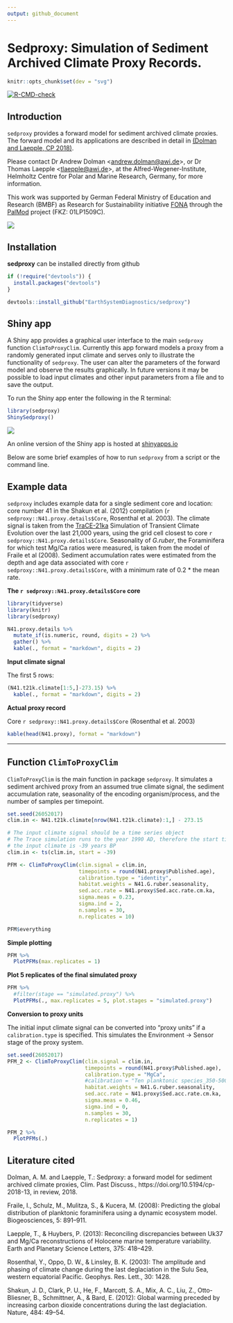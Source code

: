 ```yaml
---
output: github_document
---
```


# Sedproxy: Simulation of Sediment Archived Climate Proxy Records.


```r
knitr::opts_chunk$set(dev = "svg")
```

<!-- badges: start -->
  [![R-CMD-check](https://github.com/EarthSystemDiagnostics/sedproxy/actions/workflows/R-CMD-check.yaml/badge.svg)](https://github.com/EarthSystemDiagnostics/sedproxy/actions/workflows/R-CMD-check.yaml)
<!-- badges: end -->

## Introduction


`sedproxy` provides a forward model for sediment archived climate proxies. The forward model and its applications are described in detail in [(Dolman and Laepple, CP 2018)](https://www.clim-past.net/14/1851/2018/cp-14-1851-2018.html).

Please contact Dr Andrew Dolman <<andrew.dolman@awi.de>>, or Dr Thomas Laepple <<tlaepple@awi.de>>, at the Alfred-Wegener-Institute, Helmholtz Centre for Polar and Marine Research, Germany, for more information.

This work was supported by German Federal Ministry of Education and Research (BMBF) as Research for Sustainability initiative [FONA](https://www.fona.de/) through the [PalMod](https://www.palmod.de/) project (FKZ: 01LP1509C). 

![](inst/sedproxy-shiny/www/PalMod_Logo_RGB.png)

## Installation

**sedproxy** can be installed directly from github

```r
if (!require("devtools")) {
  install.packages("devtools")
}

devtools::install_github("EarthSystemDiagnostics/sedproxy")
```

## Shiny app

A Shiny app provides a graphical user interface to the main `sedproxy` function `ClimToProxyClim`. Currently this app forward models a proxy from a randomly generated input climate and serves only to illustrate the functionality of `sedproxy`. The user can alter the parameters of the forward model and observe the results graphically. In future versions it may be possible to load input climates and other input parameters from a file and to save the output.

To run the Shiny app enter the following in the R terminal:

```r
library(sedproxy)
ShinySedproxy()
```

![](inst/extdata/sedproxy-screenshot.png)

An online version of the Shiny app is hosted at [shinyapps.io](https://limnolrgy.shinyapps.io/sedproxy-shiny/)



Below are some brief examples of how to run `sedproxy` from a script or the command line.

## Example data

`sedproxy` includes example data for a single sediment core and location: core number 41 in the Shakun et al. (2012) compilation (`r sedproxy::N41.proxy.details$Core`, Rosenthal et al. 2003). The climate signal is taken from the [TraCE-21ka](http://www.cgd.ucar.edu/ccr/TraCE/) Simulation of Transient Climate Evolution over the last 21,000 years, using the grid cell closest to core `r sedproxy::N41.proxy.details$Core`. Seasonality of *G.ruber*, the Foraminifera for which test Mg/Ca ratios were measured, is taken from the model of Fraile et al (2008). Sediment accumulation rates were estimated from the depth and age data associated with core `r sedproxy::N41.proxy.details$Core`, with a minimum rate of 0.2 * the mean rate.


**The `r sedproxy::N41.proxy.details$Core` core**

```r
library(tidyverse)
library(knitr)
library(sedproxy)
```


```r
N41.proxy.details %>% 
  mutate_if(is.numeric, round, digits = 2) %>% 
  gather() %>% 
  kable(., format = "markdown", digits = 2)
```


**Input climate signal**

The first 5 rows:

```r
(N41.t21k.climate[1:5,]-273.15) %>% 
  kable(., format = "markdown", digits = 2)
```

**Actual proxy record**

Core `r sedproxy::N41.proxy.details$Core` (Rosenthal et al. 2003)

```r
kable(head(N41.proxy), format = "markdown")
```

*******

## Function `ClimToProxyClim`

`ClimToProxyClim` is the main function in package `sedproxy`. It simulates a sediment archived proxy from an assumed true climate signal, the sediment accumulation rate, seasonality of the encoding organism/process, and the number of samples per timepoint.


```r
set.seed(26052017)
clim.in <- N41.t21k.climate[nrow(N41.t21k.climate):1,] - 273.15

# The input climate signal should be a time series object
# The Trace simulation runs to the year 1990 AD, therefore the start time for 
# the input climate is -39 years BP
clim.in <- ts(clim.in, start = -39)

PFM <- ClimToProxyClim(clim.signal = clim.in,
                       timepoints = round(N41.proxy$Published.age),
                       calibration.type = "identity",
                       habitat.weights = N41.G.ruber.seasonality,
                       sed.acc.rate = N41.proxy$Sed.acc.rate.cm.ka,
                       sigma.meas = 0.23,
                       sigma.ind = 2,
                       n.samples = 30,
                       n.replicates = 10)
```


```r
PFM$everything
```

**Simple plotting**

```r
PFM %>% 
  PlotPFMs(max.replicates = 1)
```


**Plot 5 replicates of the final simulated proxy**

```r
PFM %>% 
  #filter(stage == "simulated.proxy") %>% 
  PlotPFMs(., max.replicates = 5, plot.stages = "simulated.proxy")
```


**Conversion to proxy units**
 
The initial input climate signal can be converted into "proxy units" if a `calibration.type` is specified. This simulates the Environment -> Sensor stage of the proxy system.

```r
set.seed(26052017)
PFM_2 <- ClimToProxyClim(clim.signal = clim.in, 
                         timepoints = round(N41.proxy$Published.age),
                         calibration.type = "MgCa",
                         #calibration = "Ten planktonic species_350-500",
                         habitat.weights = N41.G.ruber.seasonality,
                         sed.acc.rate = N41.proxy$Sed.acc.rate.cm.ka,
                         sigma.meas = 0.46,
                         sigma.ind = 0,
                         n.samples = 30,
                         n.replicates = 1)
```


```r
PFM_2 %>%
  PlotPFMs(.) 
```




## Literature cited

Dolman, A. M. and Laepple, T.: Sedproxy: a forward model for sediment archived climate proxies, Clim. Past Discuss., https://doi.org/10.5194/cp-2018-13, in review, 2018.

Fraile, I., Schulz, M., Mulitza, S., & Kucera, M. (2008): Predicting the global distribution of planktonic foraminifera using a dynamic ecosystem model. Biogeosciences, 5: 891–911.

Laepple, T., & Huybers, P. (2013): Reconciling discrepancies between Uk37 and Mg/Ca reconstructions of Holocene marine temperature variability. Earth and Planetary Science Letters, 375: 418–429.

Rosenthal, Y., Oppo, D. W., & Linsley, B. K. (2003): The amplitude and phasing of climate change during the last deglaciation in the Sulu Sea, western equatorial Pacific. Geophys. Res. Lett., 30: 1428.

Shakun, J. D., Clark, P. U., He, F., Marcott, S. A., Mix, A. C., Liu, Z., Otto-Bliesner, B., Schmittner, A., & Bard, E. (2012): Global warming preceded by increasing carbon dioxide concentrations during the last deglaciation. Nature, 484: 49–54.


